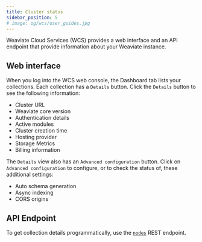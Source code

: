 ```yaml
---
title: Cluster status
sidebar_position: 5
# image: og/wcs/user_guides.jpg
---
```


Weaviate Cloud Services (WCS) provides a web interface and an API endpoint that provide information about your Weaviate instance. 

## Web interface

When you log into the WCS web console, the Dashboard tab lists your collections. Each collection has a `Details` button. Click the `Details` button to see the following information:

- Cluster URL
- Weaviate core version
- Authentication details
- Active modules
- Cluster creation time
- Hosting provider
- Storage Metrics
- Billing information

The `Details` view also has an `Advanced configuration` button. Click on `Advanced configuration` to configure, or to check the status of, these additional settings:

- Auto schema generation
- Async indexing
- CORS origins


## API Endpoint

To get collection details programmatically, use the [`nodes`](../../weaviate/api/rest/nodes.md) REST endpoint. 


<APIOutputs />